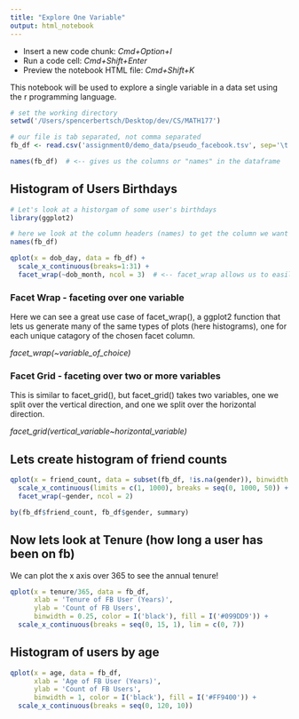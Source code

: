 ```yaml
---
title: "Explore One Variable"
output: html_notebook
---
```


* Insert a new code chunk: *Cmd+Option+I*
* Run a code cell: *Cmd+Shift+Enter*
* Preview the notebook HTML file: *Cmd+Shift+K*

This notebook will be used to explore a single variable in a data set using the r programming language. 

```r
# set the working directory 
setwd('/Users/spencerbertsch/Desktop/dev/CS/MATH177')

# our file is tab separated, not comma separated 
fb_df <- read.csv('assignment0/demo_data/pseudo_facebook.tsv', sep='\t')

names(fb_df)  # <-- gives us the columns or "names" in the dataframe 
```

## Histogram of Users Birthdays
```r
# Let's look at a historgam of some user's birthdays 
library(ggplot2)

# here we look at the column headers (names) to get the column we want to plot 
names(fb_df)

qplot(x = dob_day, data = fb_df) + 
  scale_x_continuous(breaks=1:31) + 
  facet_wrap(~dob_month, ncol = 3)  # <-- facet_wrap allows us to easily create subplots based on difference columns! 
```

### Facet Wrap  - faceting over one variable 
Here we can see a great use case of facet_wrap(), a ggplot2 function that lets us generate many of the same types of plots (here histograms), one for each unique catagory of the chosen facet column. 

*facet_wrap(~variable_of_choice)*

### Facet Grid - faceting over two or more variables 
This is similar to facet_grid(), but facet_grid() takes two variables, one we split over the vertical direction, and one we split over the horizontal direction. 

*facet_grid(vertical_variable~horizontal_variable)*

## Lets create histogram of friend counts
```r
qplot(x = friend_count, data = subset(fb_df, !is.na(gender)), binwidth = 25) + 
  scale_x_continuous(limits = c(1, 1000), breaks = seq(0, 1000, 50)) + 
  facet_wrap(~gender, ncol = 2)
```

```r
by(fb_df$friend_count, fb_df$gender, summary)
```

## Now lets look at Tenure (how long a user has been on fb)
We can plot the x axis over 365 to see the annual tenure! 
```r
qplot(x = tenure/365, data = fb_df, 
      xlab = 'Tenure of FB User (Years)', 
      ylab = 'Count of FB Users', 
      binwidth = 0.25, color = I('black'), fill = I('#099DD9')) + 
  scale_x_continuous(breaks = seq(0, 15, 1), lim = c(0, 7))
```


## Histogram of users by age 

```r
qplot(x = age, data = fb_df, 
      xlab = 'Age of FB User (Years)', 
      ylab = 'Count of FB Users', 
      binwidth = 1, color = I('black'), fill = I('#FF9400')) + 
  scale_x_continuous(breaks = seq(0, 120, 10))
```



